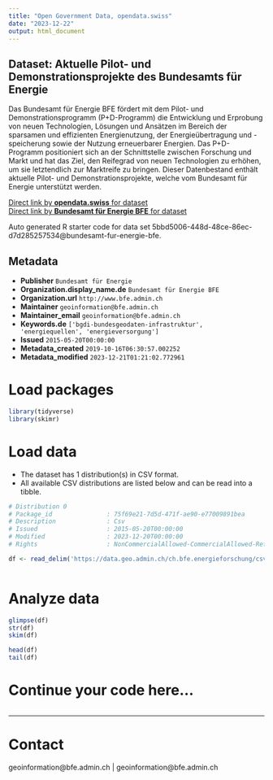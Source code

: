```yaml
---
title: "Open Government Data, opendata.swiss"
date: "2023-12-22"
output: html_document
---
```


## Dataset: Aktuelle Pilot- und Demonstrationsprojekte des Bundesamts für Energie

Das Bundesamt für Energie BFE fördert mit dem Pilot- und Demonstrationsprogramm (P+D-Programm) die Entwicklung und Erprobung von neuen Technologien, Lösungen und Ansätzen im Bereich der sparsamen und effizienten Energienutzung, der Energieübertragung und -speicherung sowie der Nutzung erneuerbarer Energien. Das P+D-Programm positioniert sich an der Schnittstelle zwischen Forschung und Markt und hat das Ziel, den Reifegrad von neuen Technologien zu erhöhen, um sie letztendlich zur Marktreife zu bringen. Dieser Datenbestand enthält aktuelle Pilot- und Demonstrationsprojekte, welche vom Bundesamt für Energie unterstützt werden.

[Direct link by **opendata.swiss** for dataset](https://opendata.swiss/de/dataset/cleantech-pilot-demonstrations-und-leuchtturmprojekte)<br>
[Direct link by **Bundesamt für Energie BFE** for dataset](https://www.bfe.admin.ch/pilot-und-demonstrationsprojekte)

Auto generated R starter code for data set 5bbd5006-448d-48ce-86ec-d7d285257534@bundesamt-fur-energie-bfe.

## Metadata

- **Publisher** `Bundesamt für Energie`
- **Organization.display_name.de** `Bundesamt für Energie BFE`
- **Organization.url** `http://www.bfe.admin.ch`
- **Maintainer** `geoinformation@bfe.admin.ch`
- **Maintainer_email** `geoinformation@bfe.admin.ch`
- **Keywords.de** `['bgdi-bundesgeodaten-infrastruktur', 'energiequellen', 'energieversorgung']`
- **Issued** `2015-05-20T00:00:00`
- **Metadata_created** `2019-10-16T06:30:57.002252`
- **Metadata_modified** `2023-12-21T01:21:02.772961`


# Load packages

```r

library(tidyverse)
library(skimr)

```

# Load data

-   The dataset has 1 distribution(s) in CSV format.
-   All available CSV distributions are listed below and can be read into a tibble.

```r

# Distribution 0
# Package_id               : 75f69e21-7d5d-471f-ae90-e77009891bea
# Description              : Csv
# Issued                   : 2015-05-20T00:00:00
# Modified                 : 2023-12-20T00:00:00
# Rights                   : NonCommercialAllowed-CommercialAllowed-ReferenceRequired

df <- read_delim('https://data.geo.admin.ch/ch.bfe.energieforschung/csv/2056/ch.bfe.energieforschung.zip')



```

# Analyze data

```r

glimpse(df)
str(df)
skim(df)

head(df)
tail(df)

```

# Continue your code here...

```r

```

------------------------------------------------------------------------

# Contact

geoinformation@bfe.admin.ch | geoinformation@bfe.admin.ch
